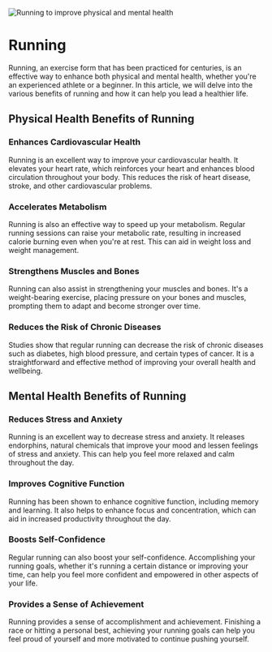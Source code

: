 
<Head>
    <title>Exercise - Running | Guy Guide</title>
    <meta
        name="description"
        content="Running and it's affect on men's health"
    />
    <meta
        property="og:description"
        content="Guy Guide | Exercise - Running"
    />
</Head>

![Running to improve physical and mental health](/exercise/running.png)

# Running

Running, an exercise form that has been practiced for centuries, is an effective way to enhance both physical and mental health, whether you're an experienced athlete or a beginner. In this article, we will delve into the various benefits of running and how it can help you lead a healthier life.

## Physical Health Benefits of Running

### Enhances Cardiovascular Health
Running is an excellent way to improve your cardiovascular health. It elevates your heart rate, which reinforces your heart and enhances blood circulation throughout your body. This reduces the risk of heart disease, stroke, and other cardiovascular problems.

### Accelerates Metabolism
Running is also an effective way to speed up your metabolism. Regular running sessions can raise your metabolic rate, resulting in increased calorie burning even when you're at rest. This can aid in weight loss and weight management.

### Strengthens Muscles and Bones
Running can also assist in strengthening your muscles and bones. It's a weight-bearing exercise, placing pressure on your bones and muscles, prompting them to adapt and become stronger over time.

### Reduces the Risk of Chronic Diseases
Studies show that regular running can decrease the risk of chronic diseases such as diabetes, high blood pressure, and certain types of cancer. It is a straightforward and effective method of improving your overall health and wellbeing.

## Mental Health Benefits of Running

### Reduces Stress and Anxiety
Running is an excellent way to decrease stress and anxiety. It releases endorphins, natural chemicals that improve your mood and lessen feelings of stress and anxiety. This can help you feel more relaxed and calm throughout the day.

### Improves Cognitive Function
Running has been shown to enhance cognitive function, including memory and learning. It also helps to enhance focus and concentration, which can aid in increased productivity throughout the day.

### Boosts Self-Confidence
Regular running can also boost your self-confidence. Accomplishing your running goals, whether it's running a certain distance or improving your time, can help you feel more confident and empowered in other aspects of your life.

### Provides a Sense of Achievement
Running provides a sense of accomplishment and achievement. Finishing a race or hitting a personal best, achieving your running goals can help you feel proud of yourself and more motivated to continue pushing yourself.